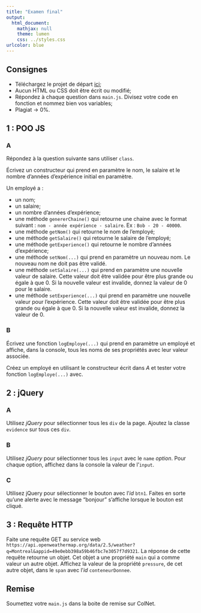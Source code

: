 ```yaml
---
title: "Examen final"
output:
  html_document:
    mathjax: null
    theme: lumen
    css: ../styles.css
urlcolor: blue
---
```


## Consignes

* Téléchargez le projet de départ [ici](exF.zip);
* Aucun HTML ou CSS doit être écrit ou modifié;
* Répondez à chaque question dans `main.js`. Divisez votre code en fonction et nommez bien vos variables;
* Plagiat → 0%.

## 1 : POO JS

### A
Répondez à la question suivante sans utiliser `class`.

Écrivez un constructeur qui prend en paramètre le nom, le salaire et le nombre d'années d'expérience initial en paramètre.

Un employé a :

* un nom;
* un salaire;
* un nombre d'années d'expérience;
* une méthode `genererChaine()` qui retourne une chaine avec le format suivant : `nom - année expérience - salaire`. Ex : `Bob - 20 - 40000`.
* une méthode `getNom()` qui retourne le nom de l'employé;
* une méthode `getSalaire()` qui retourne le salaire de l'employé;
* une méthode `getExperience()` qui retourne le nombre d'années d'expérience;
* une méthode `setNom(...)` qui prend en paramètre un nouveau nom. Le nouveau nom ne doit pas être validé.
* une méthode `setSalaire(...)` qui prend en paramètre une nouvelle valeur de salaire. Cette valeur doit être validée pour être plus grande ou égale à que 0. Si la nouvelle valeur est invalide, donnez la valeur de 0 pour le salaire.
* une méthode `setExperience(...)` qui prend en paramètre une nouvelle valeur pour l'expérience. Cette valeur doit être validée pour être plus grande ou égale à que 0. Si la nouvelle valeur est invalide, donnez la valeur de 0.

### B
Écrivez une fonction `logEmploye(...)` qui prend en paramètre un employé et affiche, dans la console, tous les noms de ses propriétés avec leur valeur associée.

Créez un employé en utilisant le constructeur écrit dans $A$ et tester votre fonction `logEmploye(...)` avec.

## 2 : jQuery

### A
Utilisez _jQuery_ pour sélectionner tous les `div` de la page. Ajoutez la classe `evidence` sur tous ces `div`.

### B
Utilisez _jQuery_ pour sélectionner tous les `input` avec le `name` _option_. Pour chaque option, affichez dans la console la valeur de l'`input`.

### C
Utilisez jQuery pour sélectionner le bouton avec l'_id_ `btn1`. Faites en sorte qu'une alerte avec le message "bonjour" s'affiche lorsque le bouton est cliqué.

## 3 : Requête HTTP

Faite une requête GET au service web `https://api.openweathermap.org/data/2.5/weather?q=Montreal&appid=49e0ebb398a59b46fbc7e3057f7d9321`. La réponse de cette requête retourne un objet. Cet objet a une propriété `main` qui a comme valeur un autre objet. Affichez la valeur de la propriété `pressure`, de cet autre objet, dans le `span` avec l'_id_ `conteneurDonnee`.

## Remise
Soumettez votre `main.js` dans la boite de remise sur ColNet.
